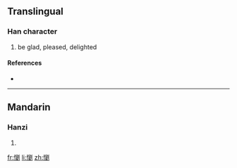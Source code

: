 ==Translingual==

===Han character===
{{Han char|rn=61|rad=心|as=15|sn=18|four=9200<sub>0</sub>|canj=心竹金弓 (PHCN)}}

# be glad, pleased, delighted

====References====
* {{Han ref|kx=0407.400|dkj=11421|dj=0748.260|hdz=42367.150|uh=61F0|ud=25072|bh=EFCD|bd=61389}}

----

==Mandarin==

===Hanzi===
{{cmn-hanzi|pin=[[liú]] ([[liu2]])|wg=liu<sup>2</sup>}}

# {{defn|Mandarin|sort=心15}}

[[fr:懰]]
[[li:懰]]
[[zh:懰]]